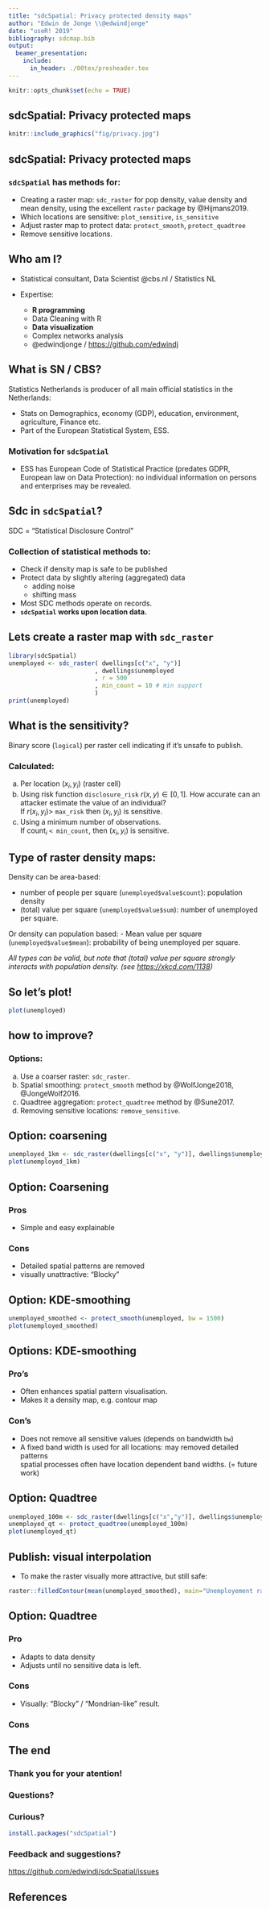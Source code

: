 ```yaml
---
title: "sdcSpatial: Privacy protected density maps"
author: "Edwin de Jonge \\@edwindjonge"
date: "useR! 2019"
bibliography: sdcmap.bib
output: 
  beamer_presentation:
    include: 
      in_header: ./00tex/presheader.tex
---
```


```r
knitr::opts_chunk$set(echo = TRUE)
```

## sdcSpatial: Privacy protected maps

```r
knitr::include_graphics("fig/privacy.jpg")
```

## sdcSpatial: Privacy protected maps

### `sdcSpatial` has methods for:

- Creating a raster map: `sdc_raster` for pop density, value density and mean
density, using the excellent `raster` package by @Hijmans2019.
- Which locations are sensitive: `plot_sensitive`, `is_sensitive`
- Adjust raster map to protect data: `protect_smooth`, `protect_quadtree`
- Remove sensitive locations.

## Who am I?

- Statistical consultant, Data Scientist \@cbs.nl / Statistics NL
- Expertise:

  - **R programming**
  - Data Cleaning with R
  - **Data visualization**
  - Complex networks analysis
  - \@edwindjonge / <https://github.com/edwindj>

## What is SN / CBS?

Statistics Netherlands is producer of all main official statistics in the 
Netherlands:

- Stats on Demographics, economy (GDP), education, environment, agriculture, 
Finance etc.
- Part of the European Statistical System, ESS.

### Motivation for `sdcSpatial`

- ESS has European Code of Statistical Practice (predates GDPR, European law 
on Data Protection): no individual information on persons and enterprises 
may be revealed.

## Sdc in `sdcSpatial`?

SDC = "Statistical Disclosure Control"

### Collection of statistical methods to:

- Check if density map is safe to be published
- Protect data by slightly altering (aggregated) data
  - adding noise
  - shifting mass
- Most SDC methods operate on records.
- **`sdcSpatial` works upon location data.**

## Lets create a raster map with `sdc_raster`

```r
library(sdcSpatial)
unemployed <- sdc_raster( dwellings[c("x", "y")] 
                        , dwellings$unemployed
                        , r = 500
                        , min_count = 10 # min support
                        )
print(unemployed)
```

## What is the sensitivity?

Binary score (`logical`) per raster cell indicating 
if it's unsafe to publish.

### Calculated:

a) Per location $(x_i,y_i)$ (raster cell)
b) Using risk function `disclosure_risk` $r(x,y) \in [0,1]$. 
How accurate can an attacker estimate the value of an individual?  
If $r(x_i,y_i) >$ `max_risk` then $(x_i,y_i)$ is sensitive.
c) Using a minimum number of observations.  
If $\textsf{count}_i$ `< min_count`, then $(x_i,y_i)$ is sensitive.

## Type of raster density maps:

Density can be area-based:

- number of people per square (`unemployed$value$count`): population density
- (total) value per square (`unemployed$value$sum`): number of unemployed per square.

Or density can population based:
- Mean value per square (`unemployed$value$mean`): probability of being unemployed per square.

_All types can be valid, but note that (total) value per square 
strongly interacts with population density. (see <https://xkcd.com/1138>)_


## So let's plot!

```r
plot(unemployed)
```


## how to improve?

### Options: 

a) Use a coarser raster: `sdc_raster`.
b) Spatial smoothing: `protect_smooth` method by @WolfJonge2018, @JongeWolf2016.
c) Quadtree aggregation: `protect_quadtree` method by @Sune2017.
d) Removing sensitive locations: `remove_sensitive`.


## Option: coarsening

```r
unemployed_1km <- sdc_raster(dwellings[c("x", "y")], dwellings$unemployed, r =1e3)
plot(unemployed_1km)
```

## Option: Coarsening

### Pros

- Simple and easy explainable

### Cons

- Detailed spatial patterns are removed
- visually unattractive: "Blocky"

## Option: KDE-smoothing

```r
unemployed_smoothed <- protect_smooth(unemployed, bw = 1500)
plot(unemployed_smoothed)
```

## Options: KDE-smoothing

### Pro's

- Often enhances spatial pattern visualisation.
- Makes it a density map, e.g. contour map

### Con's

- Does not remove all sensitive values (depends on bandwidth `bw`)
- A fixed band width is used for all locations: may removed detailed patterns  
spatial processes often have location dependent band widths. (= future work)

## Option: Quadtree

```r
unemployed_100m <- sdc_raster(dwellings[c("x","y")], dwellings$unemployed, r = 200)
unemployed_qt <- protect_quadtree(unemployed_100m)
plot(unemployed_qt)
```


## Publish: visual interpolation

- To make the raster visually more attractive, but still safe: 

\scriptsize
```r
raster::filledContour(mean(unemployed_smoothed), main="Unemployement rate")
```

## Option: Quadtree

### Pro

- Adapts to data density
- Adjusts until no sensitive data is left.

### Cons

- Visually: "Blocky" / "Mondrian-like" result.

### Cons

## The end

### Thank you for your atention!

### Questions?

### Curious?

```r
install.packages("sdcSpatial")
```

### Feedback and suggestions?

<https://github.com/edwindj/sdcSpatial/issues>

## References
